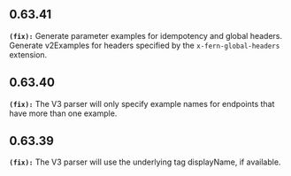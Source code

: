 ## 0.63.41
**`(fix):`** Generate parameter examples for idempotency and global headers.
Generate v2Examples for headers specified by the `x-fern-global-headers` extension.


## 0.63.40
**`(fix):`** The V3 parser will only specify example names for endpoints that have more than one example.


## 0.63.39
**`(fix):`** The V3 parser will use the underlying tag displayName, if available.


